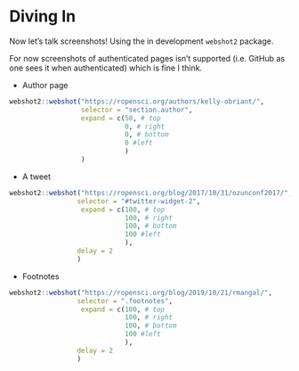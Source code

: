 # Diving In

Now let's talk screenshots! Using the in development `webshot2` package.

For now screenshots of authenticated pages isn't supported (i.e. GitHub as one sees it when authenticated) which is fine I think.

* Author page


```r
webshot2::webshot("https://ropensci.org/authors/kelly-obriant/",
                  selector = "section.author",
                  expand = c(50, # top
                             0, # right
                             0, # bottom
                             0 #left
                             )
                  )

```

* A tweet

```r
webshot2::webshot("https://ropensci.org/blog/2017/10/31/ozunconf2017/",
                 selector = "#twitter-widget-2",
                  expand = c(100, # top
                             100, # right
                             100, # bottom
                             100 #left
                             ),
                 delay = 2
                 )
```

* Footnotes

```r
webshot2::webshot("https://ropensci.org/blog/2019/10/21/rmangal/",
                 selector = ".footnotes",
                  expand = c(100, # top
                             100, # right
                             100, # bottom
                             100 #left
                             ),
                 delay = 2
                 )
```